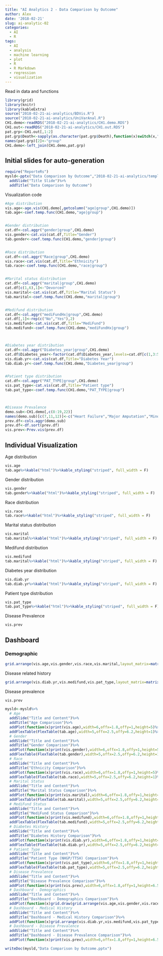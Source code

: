 ```yaml
---
title: "AI Analytics 2 - Data Comparison by Outcome"
author: Alex
date: '2018-02-21'
slug: ai-analytic-02
categories:
  - AI
  - R
tags:
  - AI
  - analysis
  - machine learning
  - plot
  - R
  - R Markdown
  - regression
  - visualization
---
```


Read in data and functions
```r
library(grid)
library(knitr)
library(kableExtra)
source("2018-02-21-ai-analytics/BDVis.R")
source("2018-02-21-ai-analytics/UniVarAnal.R")
CH1.demo<-readRDS("2018-02-21-ai-analytics/CH1.demo.RDS")
CH1.out<-readRDS("2018-02-21-ai-analytics/CH1.out.RDS")
pat.grp<-CH1.out[,1:2]
pat.grp$Death<-sapply(as.character(pat.grp$Death),function(x)switch(x,"0"="Alive","1"="Death"))
names(pat.grp)[2]<-"group"
CH1.demo<-left_join(CH1.demo,pat.grp)
```


## Initial slides for auto-generation
```r
require("ReporteRs")
mysld<-pptx("Data Comparison by Outcome","2018-02-21-ai-analytics/template.pptx")%>%
  addSlide("Title Slide")%>%
  addTitle("Data Comparison by Outcome")
```

Visualization code
```r
#Age distribution
vis.age<-age.vis(CH1.demo[,getcolumn("age|group",CH1.demo)])
tab.age<-coef.temp.func(CH1.demo,"age|group")


#Gender distribution
cat.df<-col.aggr("gender|group",CH1.demo)
vis.gender<-cat.vis(cat.df,Title="Gender")
tab.gender<-coef.temp.func(CH1.demo,"gender|group")


#Race distribution
cat.df<-col.aggr("Race|group",CH1.demo)
vis.race<-cat.vis(cat.df,Title="Ethnicity")
tab.race<-coef.temp.func(CH1.demo,"race|group")


#Marital status distribution
cat.df<-col.aggr("marital|group",CH1.demo)
cat.df[c(1,6),1]<-"Devorced"
vis.marital<-cat.vis(cat.df,Title="Marital Status")
tab.marital<-coef.temp.func(CH1.demo,"marital|group")


#Medifund distribution
cat.df<-col.aggr("mediFundHx|group",CH1.demo)
cat.df[,1]<-rep(c("No","Yes"),2)
vis.medifund<-cat.vis(cat.df,Title="MediFund")
tab.medifund<-coef.temp.func(CH1.demo,"mediFundHx|group")



#Diabetes year distribution
cat.df<-col.aggr("Diabetes_year|group",CH1.demo)
cat.df$Diabetes_year<-factor(cat.df$Diabetes_year,levels=cat.df[c(1,3:5,2),1])
vis.diab.yr<-cat.vis(cat.df,Title="Diabetes Year")
tab.diab.yr<-coef.temp.func(CH1.demo,"Diabetes_year|group")


#Patient type distribution
cat.df<-col.aggr("PAT_TYPE|group",CH1.demo)
vis.pat_type<-cat.vis(cat.df,Title="Patient type")
tab.pat_type<-coef.temp.func(CH1.demo,"PAT_TYPE|group")



#Disease Prevalence
demo.sub<-CH1.demo[,c(8:19,22)]
names(demo.sub)[c(7,11,12)]<-c("Heart Failure","Major Amputation","Minor Amputation")
prev.df<-cols.aggr(demo.sub)
prev.df<-df.sort(prev.df)
vis.prev<-Prev.vis(prev.df)
```
## Individual Visualization

Age distribution

```r
vis.age
tab.age%>%kable("html")%>%kable_styling("striped", full_width = F)
```

Gender distribution
```r
vis.gender
tab.gender%>%kable("html")%>%kable_styling("striped", full_width = F)
```

Race distribution
```r
vis.race
tab.race%>%kable("html")%>%kable_styling("striped", full_width = F)
```

Marital status distribution
```r
vis.marital
tab.marital%>%kable("html")%>%kable_styling("striped", full_width = F)
```

Medifund distribution
```r
vis.medifund
tab.marital%>%kable("html")%>%kable_styling("striped", full_width = F)
```


Diabetes year distribution
```r
vis.diab.yr
tab.diab.yr%>%kable("html")%>%kable_styling("striped", full_width = F)
```

Patient type distribution
```r
vis.pat_type
tab.pat_type%>%kable("html")%>%kable_styling("striped", full_width = F)
```

Disease Prevalence
```r
vis.prev
```

## Dashboard
### Demographic
```r
grid.arrange(vis.age,vis.gender,vis.race,vis.marital,layout_matrix=matrix(c(1,1,1,1,2,2,3,3,3,4,4,4),2,6,byrow=T))
```


Disease related history
```r
grid.arrange(vis.diab.yr,vis.medifund,vis.pat_type,layout_matrix=matrix(c(1,1,2,3),2,2,byrow=T))
```


Disease prevalence
```r
vis.prev
```


```r
mysld<-mysld%>%
  # Age
  addSlide("Title and Content")%>%
  addTitle("Age Comparison")%>%
  addPlot(function(x)print(vis.age),width=6,offx=1.8,offy=1,height=5)%>%
  addFlexTable(FlexTable(tab.age),width=5,offx=2.5,offy=6.2,height=1)%>%
  # Gender
  addSlide("Title and Content")%>%
  addTitle("Gender Comparison")%>%
  addPlot(function(x)print(vis.gender),width=6,offx=1.8,offy=1,height=5)%>%
  addFlexTable(FlexTable(tab.gender),width=5,offx=2.5,offy=6.2,height=1)%>%
  # Race
  addSlide("Title and Content")%>%
  addTitle("Ethnicity Comparison")%>%
  addPlot(function(x)print(vis.race),width=6,offx=1.8,offy=1,height=5)%>%
  addFlexTable(FlexTable(tab.race),width=5,offx=2.5,offy=6.2,height=1)%>%
  # Marital Status
  addSlide("Title and Content")%>%
  addTitle("Marital Status Comparison")%>%
  addPlot(function(x)print(vis.marital),width=6,offx=1.8,offy=1,height=5)%>%
  addFlexTable(FlexTable(tab.marital),width=5,offx=2.5,offy=6.2,height=1)%>%
  # MediFund Status
  addSlide("Title and Content")%>%
  addTitle("MediFund Status Comparison")%>%
  addPlot(function(x)print(vis.medifund),width=6,offx=1.8,offy=1,height=5)%>%
  addFlexTable(FlexTable(tab.medifund),width=5,offx=2.5,offy=6.2,height=1)%>%
  # Diabetes History
  addSlide("Title and Content")%>%
  addTitle("Diabetes History Comparison")%>%
  addPlot(function(x)print(vis.diab.yr),width=6,offx=1.8,offy=1,height=5)%>%
  addFlexTable(FlexTable(tab.diab.yr),width=5,offx=2.5,offy=6.2,height=1)%>%
  # Patient Type
  addSlide("Title and Content")%>%
  addTitle("Patient Type (NHGP/TTSH) Comparison")%>%
  addPlot(function(x)print(vis.pat_type),width=6,offx=1.8,offy=1,height=5)%>%
  addFlexTable(FlexTable(tab.pat_type),width=5,offx=2.5,offy=6.2,height=1)%>%
  # Disease Prevalence
  addSlide("Title and Content")%>%
  addTitle("Disease Prevalence Comparison")%>%
  addPlot(function(x)print(vis.prev),width=6,offx=1.8,offy=1,height=6.5)%>%
  # Dashboard - Demographics
  addSlide("Title and Content")%>%
  addTitle("Dashboard - Demographics Comparison")%>%
  addPlot(function(x)grid.draw(grid.arrange(vis.age,vis.gender,vis.race,vis.marital,layout_matrix=matrix(c(1,1,1,1,2,2,3,3,3,4,4,4),2,6,byrow=T))),offy=1,height=6.5)%>%
  # Dashboard - Medical History
  addSlide("Title and Content")%>%
  addTitle("Dashboard - Medical History Comparison")%>%
  addPlot(function(x)grid.arrange(vis.diab.yr,vis.medifund,vis.pat_type,layout_matrix=matrix(c(1,1,2,3),2,2,byrow=T)),width=6.5,offx=1.8,offy=1,height=6.5)%>%
  # Dashboard - Disease Prevalence
  addSlide("Title and Content")%>%
  addTitle("Dashboard - Disease Prevalence Comparison")%>%
  addPlot(function(x)print(vis.prev),width=6,offx=1.8,offy=1,height=6.5)

writeDoc(mysld,"Data Comparison by Outcome.pptx")
```
